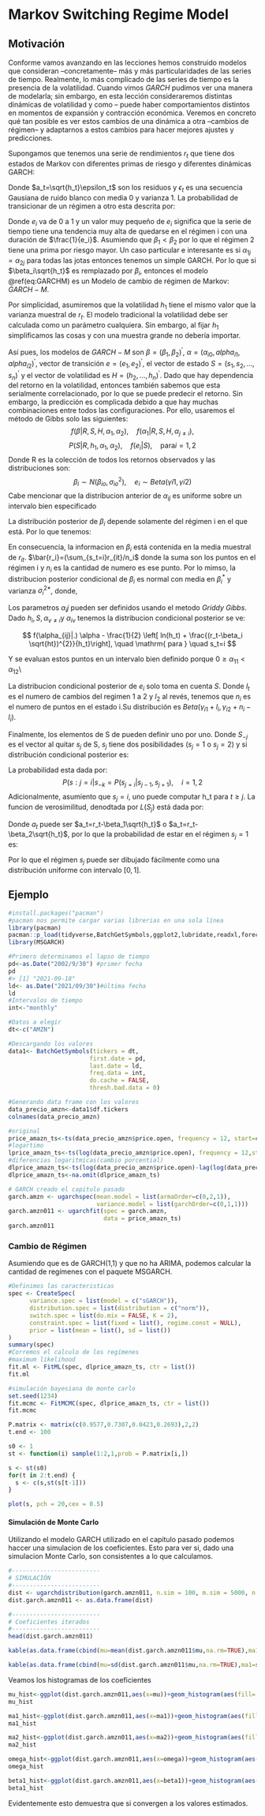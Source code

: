 # Markov Switching Regime Model

## Motivación

Conforme vamos avanzando en las lecciones hemos construido modelos que consideran --concretamente-- más y más particularidades de las series de tiempo. Realmente, lo más complicado de las series de tiempo es la presencia de la volatilidad. Cuando vimos $GARCH$ pudimos ver una manera de modelarla; sin embargo, en esta lección consideraremos distintas dinámicas de volatilidad y como -- puede haber comportamientos distintos en momentos de expansión y contracción económica. Veremos en concreto qué tan posible es ver estos cambios de una dinámica a otra --cambios de régimen-- y adaptarnos a estos cambios para hacer mejores ajustes y predicciones.

  Supongamos que tenemos una serie de rendimientos $r_t$ que tiene dos estados de Markov con diferentes primas de riesgo y diferentes dinámicas GARCH:
    \begin{equation}
    (\#eq:GARCHM)
r_t = \left\lbrace
\begin{array}{ll}
\beta_1\sqrt{h_t}+\sqrt{h_t}\epsilon_t, \quad h_t=\alpha_{10}+\alpha_{11}h_{t-1}+\alpha_{12}a^2_{t-1}\quad\mathrm{ si } \quad s_t=1\\
\beta_2\sqrt{h_t}+\sqrt{h_t}\epsilon_t,\quad h_t=\alpha_{20}+\alpha_{21}h_{t-1}+\alpha_{22}a^2_{t-1}\quad\mathrm{ si } \quad s_t=2
\end{array}
\right.
\end{equation}

Donde $a_t=\sqrt{h_t}\epsilon_t$ son los residuos y ${\epsilon_t}$ es una secuencia Gausiana de ruido blanco con media $0$ y varianza $1$. La probabilidad de transicionar de un régimen a otro esta descrita por:
\begin{equation}
    P(s_t=2|s_{t-1}=1)=e_1,\quad P(s_t=1|s_{t-1}=2)=e_2
\end{equation}

Donde $e_i$ va de 0 a 1 y un valor muy pequeño de $e_i$ significa que la serie de tiempo tiene una tendencia muy alta de quedarse en el régimen i con una duración de $\frac{1}{e_i}$. Asumiendo que $\beta_1<\beta_2$ por lo que el régimen 2 tiene una prima por riesgo mayor. Un caso particular e interesante es si $\alpha_{1j}=\alpha_{2j}$ para todas las jotas entonces tenemos un simple GARCH. Por lo que si $\beta_i\sqrt{h_t}$ es remplazado por $\beta_i$, entonces el modelo \@ref(eq:GARCHM) es un Modelo de cambio de régimen de Markov: $GARCH-M$.

 Por simplicidad, asumiremos que la volatilidad $h_1$ tiene el mismo valor que la varianza muestral de $r_t$. El modelo tradicional la volatilidad debe ser calculada como un parámetro cualquiera. Sin embargo, al fijar $h_1$ simplificamos las cosas y con una muestra grande no debería importar.
    
Así pues, los modelos de $GARCH-M$ son $\beta=(\beta_1,\beta_2)^{'}$, $\alpha=(\alpha_{i0},alpha_{i1},alpha_{i2})^{'}$, vector de transición $e=(e_1,e_2)^{'}$, el vector de estado $S=(s_1,s_2,\dots,s_n)^{'}$ y el vector de volatilidad es $H=(h_2,\dots,h_n)^{'}$. Dado que hay dependencia del retorno en la volatilidad, entonces también sabemos que esta serialmente correlacionado, por lo que se puede predecir el retorno. Sin embargo, la predicción es complicada debido a que hay muchas combinaciones entre todos las configuraciones. Por ello, usaremos el método de Gibbs solo las siguientes:
    $$f(\beta|R,S,H,\alpha_1,\alpha_2), \quad f(\alpha_1|R,S,H,\alpha_{j\neq i}),$$
    $$P(S|R,h_1,\alpha_1,\alpha_2),\quad f(e_i|S), \quad\mathrm{ para } i=1,2$$
    Donde R es la colección de todos los retornos observados y las distribuciones son:
    $$\beta_i\sim N(\beta_{io},\sigma^2_{io}), \quad e_i\sim Beta(\gamma{i1},\gamma{i2})$$ Cabe mencionar que la distribucion anterior de $\alpha_{ij}$ es uniforme sobre un intervalo bien especificado
    

La distribución posterior de $\beta_i$ depende solamente del régimen i en el que está. 
   \begin{equation}
r_t = \left\lbrace
\begin{array}{ll}
\frac{r_t}{\sqrt{h_t}} \quad\mathrm{ si } s_t=i\\
0\quad\mathrm{ c.o.c }
\end{array}
\right.
\end{equation}
Por lo que tenemos:
\begin{equation}
    r_{it}=\beta_i+\epsilon_t,\quad \mathrm{si }s_t=i
\end{equation}

En consecuencia, la informacion en $\beta_i$ está contenida en la media muestral de $r_{it}$. $\bar{r_i}=(\sum_{s_t=i}r_{it}/n_i$ donde la suma son los puntos en el régimen i y $n_i$ es la cantidad de numero es ese punto. Por lo mimso, la distribucion posterior condicional de $\beta_i$ es normal con media en $\beta_i^*$ y varianza $\sigma^{2*}_i$, donde,

\begin{equation}
    \frac{1}{\sigma^{2*}_i}=n_i+\frac{1}{\sigma^{2*}_{io}}, \quad \beta_i^*=\sigma^{2*}_{i}(n_i\bar{r_i}+\beta{io}/\sigma^{2}_{io})
\end{equation}

Los parametros $\alpha_ij$ pueden ser definidos usando el metodo _Griddy Gibbs_. Dado $h_i,S,\alpha_{v\neq i}$y $\alpha_{iv}$ tenemos la distribucion condicional posterior se ve:
    

$$ f(\alpha_{ij}|.) \alpha - \frac{1}{2} \left[ ln(h_t) + \frac{(r_t-\beta_i \sqrt{ht})^{2}}{h_t}\right],  \quad \mathrm{ para } \quad s_t=i $$

    
Y se evaluan estos puntos en un intervalo bien definido porque $0\geq\alpha_{11}<\alpha_{12}$\\

La distribucion condicional posterior de $e_i$ solo toma en cuenta $S$. Donde $l_t$ es el numero de cambios del regimen 1 a 2 y $l_2$ al revés, tenemos que $n_i$ es el numero de puntos en el estado i.Su distribución es $Beta(\gamma_{i1}+l_i,\gamma_{i2}+n_i-l_i)$.

Finalmente, los elementos de S de pueden definir uno por uno. Donde $S_{-j}$ es el vector al quitar $s_j$ de S, $s_j$ tiene dos posibilidades ($s_j=1$ o $s_j=2$) y si distribución condicional posterior es:
    \begin{equation}
        P(s_j|.)\alpha\prod_{t=j}^nf(a_t|H)P(s_j|S_{-j})    
        \end{equation}
  
La probabilidad esta dada por:
$$P(s:j=i|s_{-k}=P(s_{j=i}|s_{j-1},s_{j+1}),\quad i=1,2$$
Adicionalmente, asumiento que $s_j=i$, uno puede computar h_t para $t\geq j$. La funcion de verosimilitud, denodtada por $L(S_j)$ está dada por:

\begin{equation}
    L(s_j=i)\equiv\prod_{t=j}^nf(a_t|H)\alpha exp(f_{ji}), \quad f_{ji}=\sum_{t=j}^n
-\frac{1}{2}\left[ln(h_t)+\frac{a_t^2}{h_t}\right]
\end{equation}

Donde $a_t$ puede ser $a_t=r_t-\beta_1\sqrt{h_t}$ o $a_t=r_t-\beta_2\sqrt{h_t}$, por lo que la probabilidad de estar en el régimen $s_j=1$ es:

\begin{equation}
    P(s_j=1|.)=\frac{P(s_j=1|s_{j-1},s_{j+1})L(s_j=1)}{P(s_j=1|s_{j-1},s_{j+1})L(s_j=1)+P(s_j=2|s_{j-1},s_{j+1})L(s_j=2)}
\end{equation}

Por lo que el régimen $s_j$ puede ser dibujado fácilmente como una distribución uniforme con intervalo $[0,1]$.

## Ejemplo
```r
#install.packages("pacman")
#pacman nos permite cargar varias librerias en una sola línea
library(pacman)
pacman::p_load(tidyverse,BatchGetSymbols,ggplot2,lubridate,readxl,forecast,stats,stargazer,knitr,tseries,aTSA, TSA, rugarch, MSwM, MSGARCH, fGarch, ggpubr, knitr, MSGARCH)
library(MSGARCH)
```

```r
#Primero determinamos el lapso de tiempo
pd<-as.Date("2002/9/30") #primer fecha
pd
#> [1] "2021-09-18"
ld<- as.Date("2021/09/30")#última fecha
ld
#Intervalos de tiempo
int<-"monthly"

#Datos a elegir
dt<-c("AMZN")

#Descargando los valores
data1<- BatchGetSymbols(tickers = dt,
                       first.date = pd,
                       last.date = ld,
                       freq.data = int,
                       do.cache = FALSE,
                       thresh.bad.data = 0)

#Generando data frame con los valores
data_precio_amzn<-data1$df.tickers
colnames(data_precio_amzn)
```

```r
#original
price_amazn_ts<-ts(data_precio_amzn$price.open, frequency = 12, start=c(2002,09))
#logartimo
lprice_amazn_ts<-ts(log(data_precio_amzn$price.open), frequency = 12,start=c(2002,09))
#diferencias logaritmicas(cambio porcential)
dlprice_amazn_ts<-ts(log(data_precio_amzn$price.open)-lag(log(data_precio_amzn$price.open),1), frequency = 12, start=c(2002,10))
dlprice_amazn_ts<-na.omit(dlprice_amazn_ts)
```

```r
# GARCH creado el capitulo pasado
garch.amzn <- ugarchspec(mean.model = list(armaOrder=c(0,2,1)),
                         variance.model = list(garchOrder=c(0,1,1)))
garch.amzn011 <- ugarchfit(spec = garch.amzn, 
                           data = price_amazn_ts)
garch.amzn011
```

### Cambio de Régimen
Asumiendo que es de GARCH(1,1) y que no ha ARIMA, podemos calcular la cantidad de regímenes con el paquete MSGARCH.
```r
#Definimos las caracteristicas
spec <- CreateSpec(
      variance.spec = list(model = c("sGARCH")),
      distribution.spec = list(distribution = c("norm")),
      switch.spec = list(do.mix = FALSE, K = 2),
      constraint.spec = list(fixed = list(), regime.const = NULL),
      prior = list(mean = list(), sd = list())
)
summary(spec)
#Corremos el calculo de los regímenes
#maximum likelihood
fit.ml <- FitML(spec, dlprice_amazn_ts, ctr = list())
fit.ml

#simulación bayesiana de monte carlo
set.seed(1234)
fit.mcmc <- FitMCMC(spec, dlprice_amazn_ts, ctr = list())
fit.mcmc

P.matrix <- matrix(c(0.9577,0.7307,0.0423,0.2693),2,2)
t.end <- 100

s0 <- 1 
st <- function(i) sample(1:2,1,prob = P.matrix[i,])

s <- st(s0)
for(t in 2:t.end) {
  s <- c(s,st(s[t-1]))
}
```

```r
plot(s, pch = 20,cex = 0.5)
```

#### Simulación de Monte Carlo
Utilizando el modelo GARCH utilizado en el capítulo pasado podemos haccer una simulacion de los coeficientes. Esto para ver si, dado una simulacion Monte Carlo, son consistentes a lo que calculamos.

```r
#-------------------------
# SIMULACIÓN
#-------------------------
dist <- ugarchdistribution(garch.amzn011, n.sim = 100, m.sim = 5000, n.start = 10, rseed = 1234)
dist.garch.amzn011 <- as.data.frame(dist)

#-------------------------
# Coeficientes iterados
#-------------------------
head(dist.garch.amzn011)
```

```r
kable(as.data.frame(cbind(mu=mean(dist.garch.amzn011$mu,na.rm=TRUE),ma1=mean(dist.garch.amzn011$ma1,na.rm=TRUE),ma2=mean(dist.garch.amzn011$ma2,na.rm=TRUE),omega=mean(dist.garch.amzn011$omega,na.rm=TRUE),beat1=mean(dist.garch.amzn011$beta1,na.rm=TRUE))), "html", caption = "Medias estándar de los coeficientes")
```

```r
kable(as.data.frame(cbind(mu=sd(dist.garch.amzn011$mu,na.rm=TRUE),ma1=sd(dist.garch.amzn011$ma1,na.rm=TRUE),ma2=sd(dist.garch.amzn011$ma2,na.rm=TRUE),omega=sd(dist.garch.amzn011$omega,na.rm=TRUE),beat1=sd(dist.garch.amzn011$beta1,na.rm=TRUE))),"html", caption = "Desviaciones estándar de los coeficientes")
```

Veamos los histogramas de los coeficientes
```r
mu_hist<-ggplot(dist.garch.amzn011,aes(x=mu))+geom_histogram(aes(fill=..count..))+scale_fill_gradient(low="#1e313b", high="#65c7f7")+theme_light()+geom_vline(xintercept = mean(x=dist.garch.amzn011$mu, na.rm=TRUE), color="black", size=1)+annotate(geom = "text", x = (mean(x=dist.garch.amzn011$mu,na.rm=TRUE)+sd(x=dist.garch.amzn011$mu,na.rm=TRUE)), y=40, label=paste("Media=",mean(x=dist.garch.amzn011$mu,na.rm=TRUE)))+labs(title="Disttibución Mu",x="Mu", y="Frecuencia", fill = "Frecuencia")
mu_hist
```

```r
ma1_hist<-ggplot(dist.garch.amzn011,aes(x=ma1))+geom_histogram(aes(fill=..count..))+scale_fill_gradient(low="#1e313b", high="#65c7f7")+theme_light()+geom_vline(xintercept = mean(x=dist.garch.amzn011$ma1, na.rm=TRUE), color="black", size=1)+annotate(geom = "text", x = (mean(x=dist.garch.amzn011$ma1,na.rm=TRUE)+sd(x=dist.garch.amzn011$ma1,na.rm=TRUE)), y=40, label=paste("Media=",mean(x=dist.garch.amzn011$ma1,na.rm=TRUE)))+labs(title="Disttibución ma1",x="ma1", y="Frecuencia", fill = "Frecuencia")
ma1_hist
```

```r
ma2_hist<-ggplot(dist.garch.amzn011,aes(x=ma2))+geom_histogram(aes(fill=..count..))+scale_fill_gradient(low="#1e313b", high="#65c7f7")+theme_light()+geom_vline(xintercept = mean(x=dist.garch.amzn011$ma2, na.rm=TRUE), color="black", size=1)+annotate(geom = "text", x = (mean(x=dist.garch.amzn011$ma2,na.rm=TRUE)+sd(x=dist.garch.amzn011$ma2,na.rm=TRUE)), y=40, label=paste("Media=",mean(x=dist.garch.amzn011$ma2,na.rm=TRUE)))+labs(title="Disttibución ma2",x="ma2", y="Frecuencia", fill = "Frecuencia")
ma2_hist
```

```r
omega_hist<-ggplot(dist.garch.amzn011,aes(x=omega))+geom_histogram(aes(fill=..count..))+scale_fill_gradient(low="#1e313b", high="#65c7f7")+theme_light()+geom_vline(xintercept = mean(x=dist.garch.amzn011$omega, na.rm=TRUE), color="black", size=1)+annotate(geom = "text", x = (mean(x=dist.garch.amzn011$omega,na.rm=TRUE)+sd(x=dist.garch.amzn011$omega,na.rm=TRUE)), y=40, label=paste("Media=",mean(x=dist.garch.amzn011$omega,na.rm=TRUE)))+labs(title="Disttibución omega",x="omega", y="Frecuencia", fill = "Frecuencia")
omega_hist
```

```r
beta1_hist<-ggplot(dist.garch.amzn011,aes(x=beta1))+geom_histogram(aes(fill=..count..))+scale_fill_gradient(low="#1e313b", high="#65c7f7")+theme_light()+geom_vline(xintercept = mean(x=dist.garch.amzn011$beta1, na.rm=TRUE), color="black", size=1)+annotate(geom = "text", x = (mean(x=dist.garch.amzn011$beta1,na.rm=TRUE)+sd(x=dist.garch.amzn011$beta1,na.rm=TRUE)), y=40, label=paste("Media=",mean(x=dist.garch.amzn011$beta1,na.rm=TRUE)))+labs(title="Disttibución beta1",x="beta1", y="Frecuencia", fill = "Frecuencia")
beta1_hist
```

Evidentemente esto demuestra que si convergen a los valores estimados.